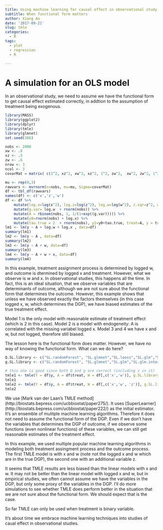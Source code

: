 ```yaml
---
title: Using machine learning for causal effect in observational study
subtitle: When functional form matters 
author: Xiang Ao
date: '2017-09-21'
slug: tmle
categories:
  - R
tags:
  - plot
  - regression
  - R

---
```



# A simulation for an OLS model

In an observational study, we need to assume we have the functional form to get causal effect estimated correctly, in addtion to the assumption of treatment being exogenous.  

```r

library(MASS)
library(ggplot2)
library(dplyr)
library(tmle)
library(glmnet)
set.seed(366)

nobs <- 2000
xw <- .8
xz <- .5
zw <- .6
nrow <- 3
ncol <- 3
covarMat = matrix( c(1^2, xz^2, xw^2, xz^2, 1^2, zw^2,  xw^2, zw^2, 1^2 ) , nrow=ncol , ncol=ncol )

mu <- rep(0,3)
rawvars <- mvrnorm(n=nobs, mu=mu, Sigma=covarMat)
df <- tbl_df(rawvars)
names(df) <- c('x','z','w')
df <- df %>%
    mutate(log.x=log(x^2), log.z=log(z^2), log.w=log(w^2), z.sqr=z^2, w.sqr=w^2) %>%
    mutate(g.var= log.w  + rnorm(nobs)) %>%
    mutate(A = rbinom(nobs, 1, 1/(1+exp((g.var))))) %>%
    mutate(y0=rnorm(nobs) + log.x) %>%
    mutate(tau.true = 2  + rnorm(nobs), y1=y0+tau.true, treat=A, y = treat*y1 + (1-treat)*y0)
lm1 <- lm(y ~ A + log.w + log.x , data=df)
summary(lm1)
lm2 <- lm(y ~ A , data=df)
summary(lm2)
lm3 <- lm(y ~ A + w, data=df)
summary(lm3)
lm4 <- lm(y ~ A + w + x, data=df)
summary(lm4)

```

In this example, treatment assignment process is determined by logged
w, and outcome is dtermined by logged x and treatment.  However, what
we observe is w and x.  In observational studies, this happens all the
time.  In fact, this is an ideal situation, that we observe variables
that are determinants of outcome, although we are not sure about the
functional form that determines the outcome.  However, this example
shows that unless we have observed exactly the factors themselves (in
this case logged x, w, which determines the DGP), we have biased
estimates of the true treatment effect.

Model 1 is the only model with reasonable estimate of treatment effect
(which is 2 in this case).  Model 2 is a model with endogeneity: A is
correlated with the missing variabel logged x.  Model 3 and 4 we have
x and w, but not logged, therefore still biased.

The lesson here is the functional form does matter.  However, we have
no way of knowing the functional form.  What can we do here?  


```r

Q.SL.library <- c("SL.randomForest", "SL.glmnet","SL.loess","SL.glm","SL.glm.interaction", "SL.rpart","SL.bayesglm","SL.gam","SL.gbm","SL.step","SL.mean")
g.SL.library <- c("SL.randomForest", "SL.glmnet","SL.glm","SL.glm.interaction", "SL.rpart","SL.bayesglm","SL.gam","SL.gbm","SL.step","SL.mean")

# this one is good since both Q and g are correct (including z in it)
tmle1 <- tmle(Y = df$y, A = df$treat, W = df[,c('x','w')], g.SL.library = g.SL.library , Q.SL.library = Q.SL.library)
tmle1
tmle2 <- tmle(Y = df$y, A = df$treat, W = df[,c('x','w', 'z')], g.SL.library = g.SL.library , Q.SL.library = Q.SL.library)
tmle2


```


We use [Mark van der Laan's TMLE method]
(http://biostats.bepress.com/ucbbiostat/paper275/).  It uses
[SuperLearner] (http://biostats.bepress.com/ucbbiostat/paper222/) as
the initial estimator.  It's an ensemble of mulitple machine learning
algorithms.  Therefore it does not need to assume the functional form
of the DGP.  Even if we don't have the variables that determines the
DGP of outcome, if we observe some functions (even nonlinear
functions) of these variables, we can still get reasonable estimates
of the treatment effect.

In this example, we used multiple popular machine learning algorithms
in modeling both treatment assingment process and the outcome process.
The first TMLE model is with x and w (note not the logged x and w
which are in the true DGP), the second one with an additional variable
z.

It seems that TMLE results are less biased than the linear models with
x and w.  It may not be better than the linear model with logged x and
w, but in empirical studies, we often cannot assume we have the
variables in the DGP, but only some proxy of the variables in the DGP.
I'll do more simulations to see whether TMLE does perform better in
the situation that we are not sure about the functional form.  We
should expect that is the case.

So far TMLE can only be used when treatment is binary variable.  

It's about time we embrace machine learning techniques into studies of
caual effect in observational studies.




